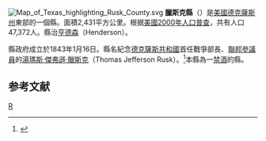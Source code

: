 {{noteTA
|T=zh-hans:腊斯克县 (得克萨斯州);zh-hk:臘斯克縣 (德克薩斯州);zh-tw:臘斯克郡 (德克薩斯州);
}}
{{Otheruses|臘斯克縣|subject=美國德克薩斯州的一個縣|other=同名的縣}}
[[File:Map_of_Texas_highlighting_Rusk_County.svg|right]]
'''臘斯克縣'''（{{lang-en|Rusk County}}）是[[美國|美國]][[德克薩斯州|德克薩斯州]]東部的一個縣。面積2,431平方公里。根据[[美國2000年人口普查|美國2000年人口普查]]，共有人口47,372人。縣治[[亨德森_(德克薩斯州)|亨德森]]（Henderson）。

縣政府成立於1843年1月16日。縣名紀念[[德克薩斯共和國|德克薩斯共和國]]首任戰爭部長、[[美國參議院|聯邦參議員]]的[[湯瑪斯·傑弗遜·臘斯克|湯瑪斯·傑弗遜·臘斯克]]（Thomas Jefferson Rusk）。<ref>{{Cite web |url=http://www.tshaonline.org/handbook/online/articles/hcr12 |title=德克薩斯百科全書 |access-date=2016-03-24 |archive-date=2020-06-23 |archive-url=https://web.archive.org/web/20200623064231/https://tshaonline.org/handbook/online/articles/hcr12 |dead-url=no }}</ref>本縣為一[[禁酒|禁酒]]的縣。

==参考文献==
<div class="references-small">
<references />
</div>
{{德克萨斯州}}
{{texas-stub}}

[[Category:得克萨斯州行政区划|R]]